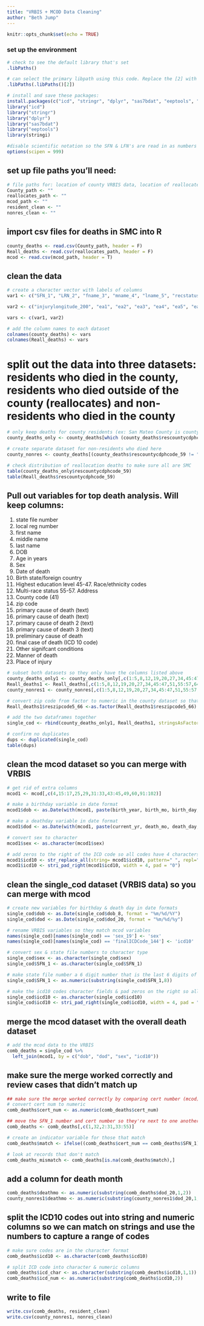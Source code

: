 ---
title: "VRBIS + MCOD Data Cleaning"
author: "Beth Jump"
---

```{r setup, include=FALSE}
knitr::opts_chunk$set(echo = TRUE)
```

### set up the environment
```{r }
# check to see the default library that's set
.libPaths()

# can select the primary libpath using this code. Replace the [2] with the number libpath you want to use. [1] is the default
.libPaths(.libPaths()[2])

# install and save these packages:
install.packages(c("icd", "stringr", "dplyr", "sas7bdat", "eeptools", "stringi"))
library("icd") 
library("stringr") 
library("dplyr")
library("sas7bdat")
library("eeptools")
library(stringi)

#disable scientific notation so the SFN & LFN's are read in as numbers not in scientific notation
options(scipen = 999)
```

## set up file paths you'll need:
```{r}
# file paths for: location of county VRBIS data, location of reallocates VRBIS data, location of mcod data location to save cleaned resident data set, location to save cleaned non-resident data set
County_path <- ""
reallocates_path <- ""
mcod_path <- ""
resident_clean <- ""
nonres_clean <- ""
```

## import csv files for deaths in SMC into R
```{r import file}
county_deaths <- read.csv(County_path, header = F)
Reall_deaths <- read.csv(reallocates_path, header = F)
mcod <- read.csv(mcod_path, header = T)
```

## clean the data 
```{r cleaning}
# create a character vector with labels of columns
var1 <- c("SFN_1", "LRN_2", "fname_3", "mname_4", "lname_5", "recstatus_6", "trunccode_7", "dob_8","byyyy_9", "bmm_10", "bdd_11", "ageyears_12", "agemons_13", "agedays_14", "agehours_15", "agemins_16", "agetype_17", "ageunit_18", "sex_19", "dod_20", "dhour_21", "fnd_22", "est_23", "dyyyy_24", "dmm_25", "ddd_26","birthstateforeigntext_27", "birthstateforeigncode_28", "birthcountrytext_29", "birthstateprovince_30", "ssn_31", "armedforces_32", "maritalstatus_33", "educlevelcacode_34", "educlevelnchscode_35", "hispanic_36", "hispanictypecode_37", "hispanicspecifytext_38", "race1code_39", "race2code_40", "race3code_41", "race1text_42", "race2text_43", "race3text_44", "race1codefinal_45", "race2codefinal_46", "race3codefinal_47", "race1textnchs_48", "race2textnchs_49", "race3textnchs_50", "multirace_51", "occupation_52", "industry_53", "yearsinocc_54", "resstreetnum_55", "resstreetname_56", "rescitytext_57", "resccode_58", "rescountycdphcode_59", "rescountytext_60", "rescountynchscode_61", "rescountyfinalcode_62", "rescountyfinaltext_63", "rescountycdphcode2_64", "rescountynchscode2_65", "reszipcode5_66", "reszipcode4_67", "stateForeignCountryText_68", "stateForeignCountrycode_69", "rescountrycode_70", "resstaeprovince_71", "yrsincounty_72", "rescensustract_73", "reslatitude_74", "reslongitude_75", "informantrel_76", "informantfname_77", "informantmname_78", "informantlname_79", "informantmailstreetnum_80", "informantstreetname_81", "informantapt_82", "informantcity_83", "informantstate_84", "informantzip5_85", "informantzip4_86", "survspousefname_87", "survspousemname_88", "survspouselname_89", "fatherfname_90", "fathermname_91", "fatherlname_92", "fatherBirthStateText_93", "fatherBirthStateCode_94", "fatherBirthCountryCode_95", "fatherBirthCountryCodeFinal_96", "motherfname_97", "mothermname_98", "motherlname_99", "motherBirthStateText_100", "motherBirthStateCode_101", "motherBirthCountryCode_102", "fatherBirthCountryCodeFinal_103", "dispDate_104", "dispPlacedesc_105", "dispPlaceStreetNum_106", "dispPlaceStreetName_107", "dispPlaceStreetCityCode_108", "dispPlaceStreetState_109", "dispPlaceStreetStateCode_110", "dispPlaceStreetCountryCode_111", "dispPlaceStreetZip5_112", "dispPlaceStreetZip4_113", "dispTypeText_114", "dispTypeCode_115", "embalmerSig_116", "embalmerLic_117", "funeralHomeName_118", "funeralHomeLic_119", "localRegstrarName_120", "localRegDate_121", "deathFacilityNameLocation_122", "deathInHospCode_123", "deathOutHospCode_124", "placeOfDeathFacility_125", "deathCountyText_126", "deathCountyCode_127", "deathCountyCode2_128", "LocalRegDistrictCode_129", "deathState_130", "deathCountry_131", "placeDeathStreetNum_132", "placeDeathStreetName_133", "cityofPlaceDeath_134", "causeOfDeath_135", "intervalOnsetDeath_136", "causeOfDeath1_137", "intervalOnsetDeath1_138", "causeOfDeath2_139", "intervalOnsetDeath2_140", "causeOfDeath3_141", "intervalOnsetDeath3_142", "prelimCode_143", "finalICDCode_144", "finalICDCodeDate_145", "Coroner_146", "coronerRefNum_147", "biopsy_148", "autopsy_149", "autopsyUsed_150", "otherSigCond_151", "operation_152", "operationCode_153", "pregStatus_154", "datePhyAtt_155", "datePhySawAlive_156", "certifierSig_157", "certifierNameTitle_158", "certifierLic_159", "certifierSigDate_160", "attPhyName_161", "attPhyStreetNum_162", "attPhyStreetName_163", "attPhyCity_164", "attPhyState_165", "attPhyZip5_166", "attPhyZip4_167", "mannerOfDeath_168", "injuredAtWork_169", "injuryDate_170", "injuryYear_171", "injuryMonth_172", "injuryDay_173", "injuryHour_174", "placeInjuryText_175", "placeInjuryCode_176", "envirPlaceInjuryCode_177", "injuryDesc_178", "injPLaceStreetNum_179", "injPLaceStreetName_180", "injPLaceCity_181", "injPLaceState_182", "injPLaceZip5_183", "injPLaceZip4_184", "coronerSig_185", "coronerSigDate_186", "coronerNameTitle_187","certifierType_188", "stateRegDate_189", "monthProcessed_190", "exportDate_191", "rescensustract_192", "reslatitude_193", "reslongitude_194", "deathcensustract_195", "deathlatitude_196", "deathlongitude_197", "injurycensustract_198", "injurylatitude_199")

var2 <- c("injurylongitude_200", "ea1", "ea2", "ea3", "ea4", "ea5", "ea6", "ea7", "ea8", "ea9", "ea10", "ea11", "ea12", "ea13", "ea14", "ea15", "ea16", "ea17", "ea18", "ea19", "ea20", "ra1", "ra2", "ra3", "ra4", "ra5", "ra6", "ra7", "ra8", "ra9", "ra10", "ra11", "ra12", "ra13", "ra14", "ra15", "ra16", "ra17", "ra18", "ra19", "ra20", "exportdate")

vars <- c(var1, var2)

# add the column names to each dataset
colnames(county_deaths) <- vars
colnames(Reall_deaths) <- vars
```

# split out the data into three datasets: residents who died in the county, residents who died outside of the county (reallocates) and non-residents who died in the county
```{r}
# only keep deaths for county residents (ex: San Mateo County is county code 41)
county_deaths_only <- county_deaths[which (county_deaths$rescountycdphcode_59 == "041"),]

# create separate dataset for non-residents who died here
county_nonres <- county_deaths[(county_deaths$rescountycdphcode_59 != "041" & county_deaths$deathCountyCode_127 == 41),]

# check distribution of reallocation deaths to make sure all are SMC
table(county_deaths_only$rescountycdphcode_59)
table(Reall_deaths$rescountycdphcode_59)
```

## Pull out variables for top death analysis. Will keep columns:
  1. state file number
  2. local reg number
  3. first name
  4. middle name
  5. last name
  8. DOB
  12. Age in years
  19. Sex
  20. Date of death
  27. Birth state/foreign country
  34. Highest education level
  45-47. Race/ethnicity codes
  51. Multi-race status
  55-57. Address
  64. County code (41)
  66. zip code
  135. primary cause of death (text)
  137. primary cause of death (text)
  139. primary cause of death 2 (text)
  141. primary cause of death 3 (text)
  143. preliminary cause of death
  144. final case of death (ICD 10 code)
  151. Other signifcant conditions
  168. Manner of death
  176. Place of injury

```{r  subset and combine 2 sets}
# subset both datasets so they only have the columns listed above
county_deaths_only1 <- county_deaths_only[,c(1:5,8,12,19,20,27,34,45:47,51,55:57,64,66,135,137,139,141,143,144,151,168,176)]
Reall_deaths1 <- Reall_deaths[,c(1:5,8,12,19,20,27,34,45:47,51,55:57,64, 66,135,137,139,141,143,144,151,168,176)]
county_nonres1 <- county_nonres[,c(1:5,8,12,19,20,27,34,45:47,51,55:57,64, 66,135,137,139,141,143,144,151,168,176)]

# convert zip code from factor to numeric in the county dataset so that we can combine the datasets without errors 
Reall_deaths1$reszipcode5_66 <-as.factor(Reall_deaths1$reszipcode5_66)

# add the two dataframes together
single_cod <- rbind(county_deaths_only1, Reall_deaths1, stringsAsFactors = FALSE)

# confirm no duplicates
dups <- duplicated(single_cod)
table(dups)
```

## clean the mcod dataset so you can merge with VRBIS
```{r}
# get rid of extra columns
mcod1 <- mcod[,c(4,15:17,25,29,31:33,43:45,49,60,91:102)]

# make a birthday variable in date format
mcod1$dob <- as.Date(with(mcod1, paste(birth_year, birth_mo, birth_day, sep = "-")), "%Y-%m-%d") 

# make a deathday variable in date format
mcod1$dod <- as.Date(with(mcod1, paste(current_yr, death_mo, death_day, sep = "-")), "%Y-%m-%d") 

# convert sex to character
mcod1$sex <- as.character(mcod1$sex)

# add zeros to the right of the ICD code so all codes have 4 characters (codes have 3-4 characters normally)
mcod1$icd10 <- str_replace_all(string= mcod1$icd10, pattern=" ", repl="")
mcod1$icd10 <- stri_pad_right(mcod1$icd10, width = 4, pad = "0")
```

## clean the single_cod dataset (VRBIS data) so you can merge with mcod
```{r}
# create new variables for birthday & death day in date formats
single_cod$dob <- as.Date(single_cod$dob_8, format = "%m/%d/%Y")
single_cod$dod <- as.Date(single_cod$dod_20, format = "%m/%d/%y")

# rename VRBIS variables so they match mcod variables
names(single_cod)[names(single_cod) == 'sex_19'] <- 'sex'
names(single_cod)[names(single_cod) == 'finalICDCode_144'] <- 'icd10'

# convert sex & state file numbers to character type 
single_cod$sex <- as.character(single_cod$sex)
single_cod$SFN_1 <- as.character(single_cod$SFN_1)

# make state file number a 6 digit number that is the last 6 digits of the 14 digit SFN
single_cod$SFN_1 <- as.numeric(substring(single_cod$SFN_1,8))

# make the icd10 codes character fields & pad zeros on the right so all codes are 4 characters
single_cod$icd10 <- as.character(single_cod$icd10)
single_cod$icd10 <- stri_pad_right(single_cod$icd10, width = 4, pad = "0")
```

## merge the mcod dataset with the overall death dataset
```{r}
# add the mcod data to the VRBIS 
comb_deaths = single_cod %>% 
  left_join(mcod1, by = c("dob", "dod", "sex", "icd10")) 
```

## make sure the merge worked correctly and review cases that didn't match up
```{r}
## make sure the merge worked correctly by comparing cert number (mcod) and SFN (VRBIS) between the two files
# convert cert num to numeric
comb_deaths$cert_num <- as.numeric(comb_deaths$cert_num)

## move the SFN_1 number and cert number so they're next to one another
comb_deaths <- comb_deaths[,c(1,32,2:31,33:55)]

# create an indicator variable for those that match
comb_deaths$match <- ifelse((comb_deaths$cert_num == comb_deaths$SFN_1), 1, NA)

# look at records that don't match 
comb_deaths_mismatch <- comb_deaths[is.na(comb_deaths$match),]
```

## add a column for death month
```{r}
comb_deaths$deathmo <- as.numeric(substring(comb_deaths$dod_20,1,2))
county_nonres1$deathmo <- as.numeric(substring(county_nonres1$dod_20,1,2))
```

## split the ICD10 codes out into string and numeric columns so we can match on strings and use the numbers to capture a range of codes
```{r}
# make sure codes are in the character format
comb_deaths$icd10 <- as.character(comb_deaths$icd10)

# split ICD code into character & numeric columns
comb_deaths$icd_char <- as.character(substring(comb_deaths$icd10,1,1))
comb_deaths$icd_num <- as.numeric(substring(comb_deaths$icd10,2))
```

## write to file
```{r}
write.csv(comb_deaths, resident_clean)
write.csv(county_nonres1, nonres_clean)
```